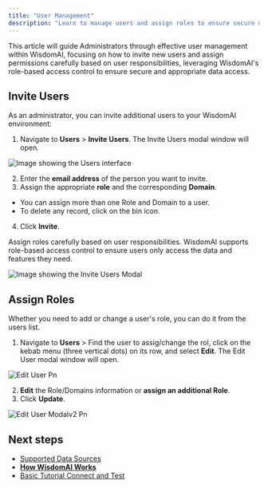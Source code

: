 ```yaml
---
title: "User Management"
description: "Learn to manage users and assign roles to ensure secure data access in WisdomAI."
---
```


This article will guide Administrators through effective user management within WisdomAI, focusing on how to invite new users and assign permissions carefully based on user responsibilities, leveraging WisdomAI's role-based access control to ensure secure and appropriate data access.

## Invite Users

As an administrator, you can invite additional users to your WisdomAI environment:

1. Navigate to **Users** \> **Invite Users**. The Invite Users modal window will open.

![Image showing the Users interface](/images/invite-users.png)

2. Enter the **email address** of the person you want to invite.
3. Assign the appropriate **role** and the corresponding **Domain**.

- You can assign more than one Role and Domain to a user.
- To delete any record, click on the bin icon.

4. Click **Invite**.

<Tip>
  Assign roles carefully based on user responsibilities. WisdomAI supports role-based access control to ensure users only access the data and features they need.
</Tip>

![Image showing the Invite Users Modal](/images/invite-users-modal.png)

## Assign Roles

Whether you need to add or change a user's role, you can do it from the users list.

1. Navigate to **Users** \> Find the user to assig/change the rol, click on the kebab menu (three vertical dots) on its row, and select **Edit**. The Edit User modal window will open.

![Edit User Pn](/images/edit-user.png)

2. **Edit** the Role/Domains information or **assign an additional Role**.
3. Click **Update**.

![Edit User Modalv2 Pn](/images/edit-user-modalv2.png)

## Next steps

- [Supported Data Sources](/getting-started/supported-data-sources)
- [**How WisdomAI Works**](/getting-started/how-wisdom-ai-works)
- [Basic Tutorial Connect and Test](/setting-up-wisdom-ai/basic-tutorial-connect-and-test)